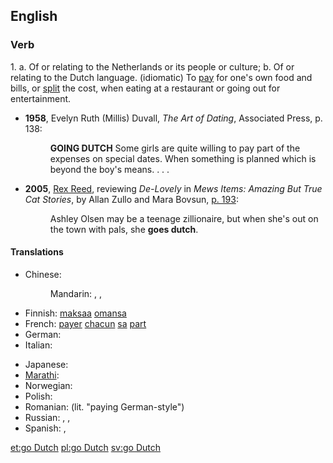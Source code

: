 ==English==
{{wikipedia|Going Dutch}}

===Verb===
{{en-verb|head=[[to]] [[go]] [[Dutch]]|goes Dutch|going Dutch|went Dutch|gone Dutch}}

1.  a. Of or relating to the Netherlands or its people or culture; b. Of or relating to the Dutch language.
(idiomatic) To [[pay]] for one's own food and bills, or [[split]] the cost, when eating at a restaurant or going out for entertainment.
* '''1958''', Evelyn Ruth (Millis) Duvall, ''The Art of Dating'', Associated Press, p. 138:
*: '''GOING DUTCH''' Some girls are quite willing to pay part of the expenses on special dates.  When something is planned which is beyond the boy's means. . . .
* '''2005''', [[w:Rex Reed|Rex Reed]], reviewing ''De-Lovely'' in ''Mews Items: Amazing But True Cat Stories'', by Allan Zullo and Mara Bovsun, [http://books.google.com/books?id=m2G5BIoIKZgC&pg=RA1-PA193&dq=%22goes+Dutch%22&lr=&ei=Ip1kR6PgCYLusgPSorScAw&sig=pPIwDBOtKTAZB9TTurE0u7j-7oY#PRA1-PA195,M1 p. 193]:
*: Ashley Olsen may be a teenage zillionaire, but when she's out on the town with pals, she '''goes dutch'''.

====Translations====
{{trans-top|split the cost}}
* Chinese:
*: Mandarin: {{qualifier|informal}} {{t|cmn|AA制|tr=èièi zhì|sc=Hani}}, {{qualifier|formal}} {{t|cmn|各自付帳|sc=Hani}}, {{t|cmn|各自付帐|tr=gèzì fùzhàng|sc=Hani}}
* Finnish: [[maksaa]] [[oma|omansa]]
* French: [[payer]] [[chacun]] [[sa]] [[part#French|part]]
* German: {{t-|de|getrennte Kasse machen}}
* Italian: {{t-|it|fare alla romana}}
{{trans-mid}}
* Japanese: {{t-|ja|割り勘にする|tr=わりかんにする, warikan ni suru}}
* [[Marathi]]: {{t-|mr|तुझे तु माझे मी|tr=tujhe tu mājhe mī|sc=Deva}}
* Norwegian: {{t+|no|spleise}}
* Polish: {{t-|pl|płacić osobno}}
* Romanian: {{t-|ro|plăti nemțește}} (lit. "paying German-style")
* Russian: {{t-|ru|устраивать складчину|tr=ustráivat’ skládčinu|sc=Cyrl}} {{impf}}, {{t-|ru|устроить складчину|tr=ustróit’ skládčinu|sc=Cyrl}} {{pf.}}, {{t-|ru|платить отдельно|tr=platít’ otdél’no|sc=Cyrl}}
* Spanish: {{t-|es|ir a escote}}, {{t|es|pagar a escote}}
{{trans-bottom}}

[[et:go Dutch]]
[[pl:go Dutch]]
[[sv:go Dutch]]